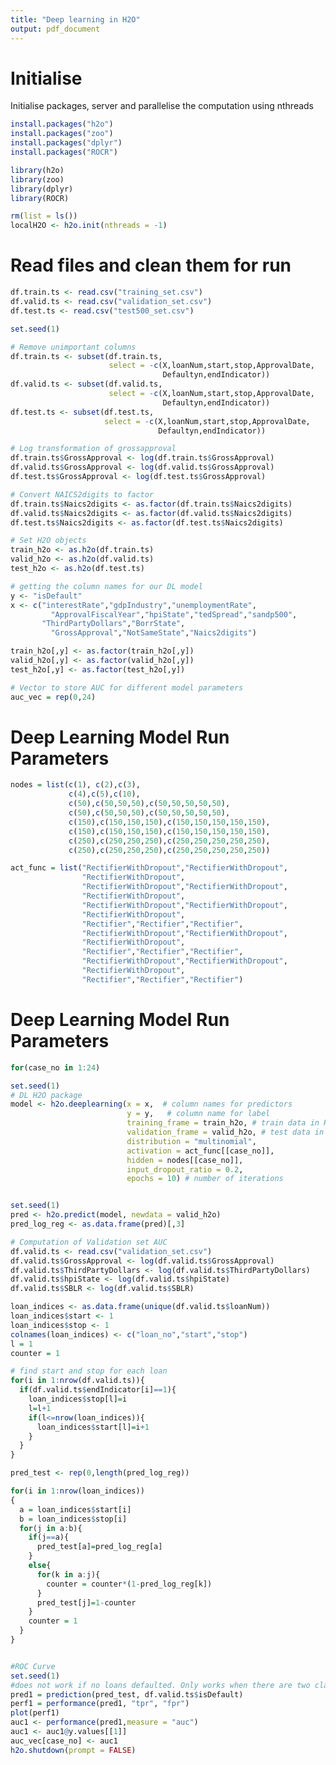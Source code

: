 ```yaml
---
title: "Deep learning in H2O"
output: pdf_document
---
```


# Initialise

Initialise packages, server and parallelise the computation using nthreads

```r
install.packages("h2o")
install.packages("zoo")
install.packages("dplyr")
install.packages("ROCR")

library(h2o)
library(zoo)
library(dplyr)
library(ROCR)

rm(list = ls())
localH2O <- h2o.init(nthreads = -1)
```

# Read files and clean them for run

```r

df.train.ts <- read.csv("training_set.csv")
df.valid.ts <- read.csv("validation_set.csv")
df.test.ts <- read.csv("test500_set.csv")

set.seed(1)

# Remove unimportant columns
df.train.ts <- subset(df.train.ts, 
                      select = -c(X,loanNum,start,stop,ApprovalDate,
                                  Defaultyn,endIndicator))
df.valid.ts <- subset(df.valid.ts, 
                      select = -c(X,loanNum,start,stop,ApprovalDate,
                                  Defaultyn,endIndicator))
df.test.ts <- subset(df.test.ts, 
                     select = -c(X,loanNum,start,stop,ApprovalDate,
                                 Defaultyn,endIndicator))

# Log transformation of grossapproval
df.train.ts$GrossApproval <- log(df.train.ts$GrossApproval)
df.valid.ts$GrossApproval <- log(df.valid.ts$GrossApproval)
df.test.ts$GrossApproval <- log(df.test.ts$GrossApproval)

# Convert NAICS2digits to factor
df.train.ts$Naics2digits <- as.factor(df.train.ts$Naics2digits)
df.valid.ts$Naics2digits <- as.factor(df.valid.ts$Naics2digits)
df.test.ts$Naics2digits <- as.factor(df.test.ts$Naics2digits)

# Set H2O objects
train_h2o <- as.h2o(df.train.ts)
valid_h2o <- as.h2o(df.valid.ts)
test_h2o <- as.h2o(df.test.ts)

# getting the column names for our DL model
y <- "isDefault"
x <- c("interestRate","gdpIndustry","unemploymentRate",
         "ApprovalFiscalYear","hpiState","tedSpread","sandp500",
       "ThirdPartyDollars","BorrState",
         "GrossApproval","NotSameState","Naics2digits")

train_h2o[,y] <- as.factor(train_h2o[,y])
valid_h2o[,y] <- as.factor(valid_h2o[,y])
test_h2o[,y] <- as.factor(test_h2o[,y])

# Vector to store AUC for different model parameters
auc_vec = rep(0,24)
```

# Deep Learning Model Run Parameters

```r
nodes = list(c(1), c(2),c(3),
             c(4),c(5),c(10),
             c(50),c(50,50,50),c(50,50,50,50,50),
             c(50),c(50,50,50),c(50,50,50,50,50),
             c(150),c(150,150,150),c(150,150,150,150,150),
             c(150),c(150,150,150),c(150,150,150,150,150),
             c(250),c(250,250,250),c(250,250,250,250,250),
             c(250),c(250,250,250),c(250,250,250,250,250))

act_func = list("RectifierWithDropout","RectifierWithDropout",
                "RectifierWithDropout",
                "RectifierWithDropout","RectifierWithDropout",
                "RectifierWithDropout",
                "RectifierWithDropout","RectifierWithDropout",
                "RectifierWithDropout",
                "Rectifier","Rectifier","Rectifier",
                "RectifierWithDropout","RectifierWithDropout",
                "RectifierWithDropout",
                "Rectifier","Rectifier","Rectifier",
                "RectifierWithDropout","RectifierWithDropout",
                "RectifierWithDropout",
                "Rectifier","Rectifier","Rectifier")
```

# Deep Learning Model Run Parameters

```r

for(case_no in 1:24)

set.seed(1)
# DL H2O package
model <- h2o.deeplearning(x = x,  # column names for predictors
                          y = y,   # column name for label
                          training_frame = train_h2o, # train data in H2O format
                          validation_frame = valid_h2o, # test data in H2O format
                          distribution = "multinomial",
                          activation = act_func[[case_no]], 
                          hidden = nodes[[case_no]], 
                          input_dropout_ratio = 0.2,
                          epochs = 10) # number of iterations


set.seed(1)
pred <- h2o.predict(model, newdata = valid_h2o)
pred_log_reg <- as.data.frame(pred)[,3]

# Computation of Validation set AUC
df.valid.ts <- read.csv("validation_set.csv")
df.valid.ts$GrossApproval <- log(df.valid.ts$GrossApproval)
df.valid.ts$ThirdPartyDollars <- log(df.valid.ts$ThirdPartyDollars)
df.valid.ts$hpiState <- log(df.valid.ts$hpiState)
df.valid.ts$SBLR <- log(df.valid.ts$SBLR)

loan_indices <- as.data.frame(unique(df.valid.ts$loanNum))
loan_indices$start <- 1
loan_indices$stop <- 1
colnames(loan_indices) <- c("loan_no","start","stop")
l = 1
counter = 1

# find start and stop for each loan
for(i in 1:nrow(df.valid.ts)){
  if(df.valid.ts$endIndicator[i]==1){
    loan_indices$stop[l]=i
    l=l+1
    if(l<=nrow(loan_indices)){
      loan_indices$start[l]=i+1
    }
  }
}

pred_test <- rep(0,length(pred_log_reg))

for(i in 1:nrow(loan_indices))
{
  a = loan_indices$start[i]
  b = loan_indices$stop[i]
  for(j in a:b){
    if(j==a){
      pred_test[a]=pred_log_reg[a]
    }
    else{
      for(k in a:j){
        counter = counter*(1-pred_log_reg[k])
      }
      pred_test[j]=1-counter
    }
    counter = 1
  }
}


#ROC Curve
set.seed(1)
#does not work if no loans defaulted. Only works when there are two classes.
pred1 = prediction(pred_test, df.valid.ts$isDefault)
perf1 = performance(pred1, "tpr", "fpr")
plot(perf1)
auc1 <- performance(pred1,measure = "auc")
auc1 <- auc1@y.values[[1]]
auc_vec[case_no] <- auc1 
h2o.shutdown(prompt = FALSE)
```



